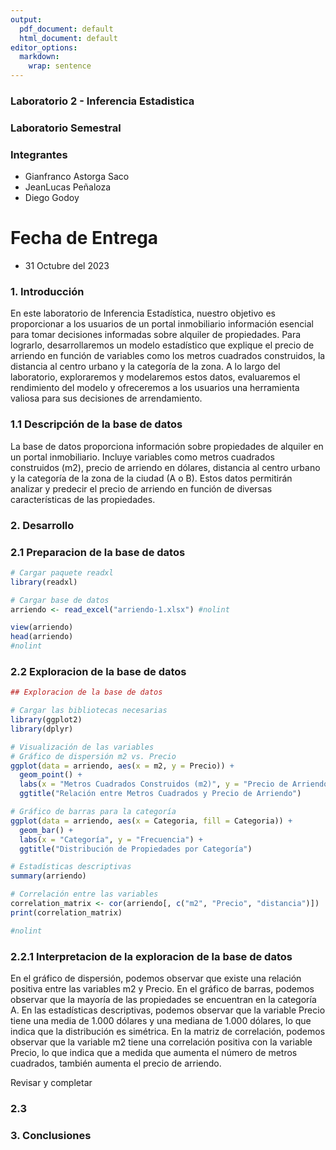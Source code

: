 ```yaml
---
output:
  pdf_document: default
  html_document: default
editor_options: 
  markdown: 
    wrap: sentence
---
```


### Laboratorio 2 - Inferencia Estadistica
### Laboratorio Semestral

### Integrantes

- Gianfranco Astorga Saco
- JeanLucas Peñaloza
- Diego Godoy

# Fecha de Entrega 

- 31 Octubre del 2023

### 1. Introducción

En este laboratorio de Inferencia Estadística, nuestro objetivo es proporcionar a los usuarios de un portal inmobiliario información esencial para tomar decisiones informadas sobre alquiler de propiedades. 
Para lograrlo, desarrollaremos un modelo estadístico que explique el precio de arriendo en función de variables como los metros cuadrados construidos, la distancia al centro urbano y la categoría de la zona. 
A lo largo del laboratorio, exploraremos y modelaremos estos datos, evaluaremos el rendimiento del modelo y ofreceremos a los usuarios una herramienta valiosa para sus decisiones de arrendamiento.

### 1.1 Descripción de la base de datos

La base de datos proporciona información sobre propiedades de alquiler en un portal inmobiliario. 
Incluye variables como metros cuadrados construidos (m2), precio de arriendo en dólares, distancia al centro urbano y la categoría de la zona de la ciudad (A o B). 
Estos datos permitirán analizar y predecir el precio de arriendo en función de diversas características de las propiedades.

### 2. Desarrollo

### 2.1 Preparacion de la base de datos
    
```r

# Cargar paquete readxl
library(readxl)

# Cargar base de datos
arriendo <- read_excel("arriendo-1.xlsx") #nolint

view(arriendo)
head(arriendo)
#nolint
```

### 2.2 Exploracion de la base de datos

```r

## Exploracion de la base de datos

# Cargar las bibliotecas necesarias
library(ggplot2)
library(dplyr)

# Visualización de las variables
# Gráfico de dispersión m2 vs. Precio
ggplot(data = arriendo, aes(x = m2, y = Precio)) +
  geom_point() +
  labs(x = "Metros Cuadrados Construidos (m2)", y = "Precio de Arriendo en Dólares") +
  ggtitle("Relación entre Metros Cuadrados y Precio de Arriendo")

```

```r
# Gráfico de barras para la categoría
ggplot(data = arriendo, aes(x = Categoria, fill = Categoria)) +
  geom_bar() +
  labs(x = "Categoría", y = "Frecuencia") +
  ggtitle("Distribución de Propiedades por Categoría")

```

```r

# Estadísticas descriptivas
summary(arriendo)

# Correlación entre las variables
correlation_matrix <- cor(arriendo[, c("m2", "Precio", "distancia")])
print(correlation_matrix)

#nolint
```

### 2.2.1 Interpretacion de la exploracion de la base de datos

En el gráfico de dispersión, podemos observar que existe una relación positiva entre las variables m2 y Precio.
En el gráfico de barras, podemos observar que la mayoría de las propiedades se encuentran en la categoría A.
En las estadísticas descriptivas, podemos observar que la variable Precio tiene una media de 1.000 dólares y una mediana de 1.000 dólares, lo que indica que la distribución es simétrica.
En la matriz de correlación, podemos observar que la variable m2 tiene una correlación positiva con la variable Precio, lo que indica que a medida que aumenta el número de metros cuadrados, también aumenta el precio de arriendo.

Revisar y completar

### 2.3 




### 3. Conclusiones

